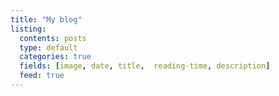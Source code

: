 ```yaml
---
title: "My blog"
listing: 
  contents: posts
  type: default
  categories: true
  fields: [image, date, title,  reading-time, description]
  feed: true
---
```

